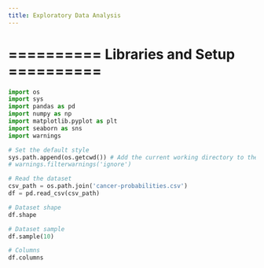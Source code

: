 ```yaml
---
title: Exploratory Data Analysis
---
```


# ========== Libraries and Setup ==========

```python
import os
import sys
import pandas as pd
import numpy as np
import matplotlib.pyplot as plt
import seaborn as sns
import warnings

# Set the default style
sys.path.append(os.getcwd()) # Add the current working directory to the path
# warnings.filterwarnings('ignore')
```


```python
# Read the dataset
csv_path = os.path.join('cancer-probabilities.csv')
df = pd.read_csv(csv_path)
```


```python
# Dataset shape
df.shape
```


```python
# Dataset sample
df.sample(10)
```


```python
# Columns
df.columns
```